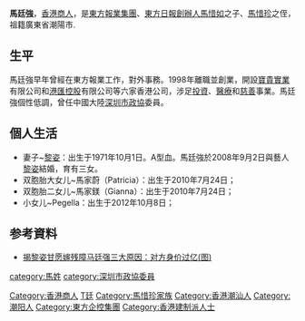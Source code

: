{{Multiple issues|
{{BLPsources|time=2021-02-08T13:25:13+00:00}}
{{Onesource|time=2021-02-08T13:25:13+00:00}}
}}
'''馬廷強'''{{BD|1956年|2月17日|catIdx=M馬}}，[[香港|香港]][[商人|商人]]，是[[東方報業集團|東方報業集團]]、[[東方日報_(香港)|東方日報]][[創辦人|創辦人]][[馬惜如|馬惜如]]之子、[[馬惜珍|馬惜珍]]之侄，祖籍廣東省潮陽市.

==生平==
馬廷強早年曾經在東方報業工作，對外事務。1998年離職並創業，開設[[寶貴實業|寶貴實業]]有限公司和[[港匯控股|港匯控股]]有限公司等六家香港公司，涉足[[投資|投資]]、[[醫療|醫療]]和[[慈善|慈善]]事業。馬廷強個性低調，曾任中國大陸[[深圳市政協|深圳市政協]]委員。

== 個人生活 ==
*妻子~[[黎姿|黎姿]]：出生于1971年10月1日。A型血。馬廷強於2008年9月2日與藝人[[黎姿|黎姿]]結婚，育有三女。
*双胞胎大女儿~馬家蔚（Patricia）：出生于2010年7月24日；
*双胞胎二女儿~馬家鎂（Gianna）：出生于2010年7月24日；
*小女儿~Pegella：出生于2012年10月8日；

== 参考資料 ==
{{reflist}}
*[http://ent.ifeng.com/a/20140429/40037284_0.shtml 揭黎姿甘愿嫁残障马廷强三大原因：对方身价过亿(图)]

[[Category:香港商人|Category:香港商人]]
[[Category:馬姓|T廷]]
[[Category:馬惜珍家族|Category:馬惜珍家族]]
[[Category:香港潮汕人|Category:香港潮汕人]]
[[Category:潮阳人|Category:潮阳人]]
[[category:馬姓|category:馬姓]]
[[category:深圳市政協委員|category:深圳市政協委員]]
[[Category:東方企控集團|Category:東方企控集團]]
[[Category:香港建制派人士|Category:香港建制派人士]]